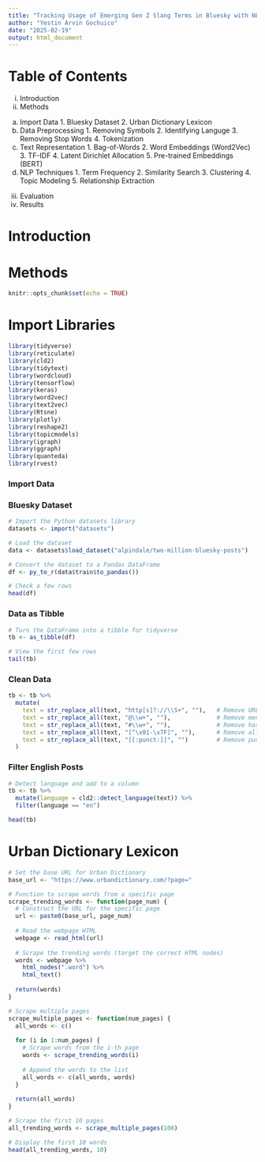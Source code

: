 ```yaml
---
title: "Tracking Usage of Emerging Gen Z Slang Terms in Bluesky with NLP Techniques"
author: "Yestin Arvin Gochuico"
date: "2025-02-19"
output: html_document
---
```

# Table of Contents
i. Introduction
ii. Methods
  a. Import Data
    1. Bluesky Dataset
    2. Urban Dictionary Lexicon
  a. Data Preprocessing
    1. Removing Symbols
    2. Identifying Languge
    3. Removing Stop Words
    4. Tokenization
  b. Text Representation
    1. Bag-of-Words
    2. Word Embeddings (Word2Vec)
    3. TF-IDF
    4. Latent Dirichlet Allocation
    5. Pre-trained Embeddings (BERT)
  c. NLP Techniques
    1. Term Frequency
    2. Similarity Search
    3. Clustering
    4. Topic Modeling
    5. Relationship Extraction
iii. Evaluation
iv. Results

# Introduction

# Methods
```r
knitr::opts_chunk$set(echo = TRUE)
```
# Import Libraries
```r
library(tidyverse)
library(reticulate)
library(cld2)
library(tidytext)
library(wordcloud)
library(tensorflow)
library(keras)
library(word2vec)
library(text2vec)
library(Rtsne)
library(plotly)
library(reshape2)
library(topicmodels)
library(igraph)
library(ggraph)
library(quanteda)
library(rvest)
```
### Import Data
### Bluesky Dataset
```r
# Import the Python datasets library
datasets <- import("datasets")

# Load the dataset
data <- datasets$load_dataset("alpindale/two-million-bluesky-posts")

# Convert the dataset to a Pandas DataFrame
df <- py_to_r(data$train$to_pandas())

# Check a few rows
head(df)
```
### Data as Tibble
```r
# Turn the DataFrame into a tibble for tidyverse
tb <- as_tibble(df)

# View the first few rows
tail(tb)
```
### Clean Data
```r
tb <- tb %>%
  mutate(
    text = str_replace_all(text, "http[s]?://\\S+", ""),   # Remove URLs
    text = str_replace_all(text, "@\\w+", ""),             # Remove mentions
    text = str_replace_all(text, "#\\w+", ""),             # Remove hashtags
    text = str_replace_all(text, "[^\x01-\x7F]", ""),      # Remove all non-ASCII characters (including emojis)
    text = str_replace_all(text, "[[:punct:]]", "")        # Remove punctuation
  )

```
### Filter English Posts
```r
# Detect language and add to a column
tb <- tb %>%
  mutate(language = cld2::detect_language(text)) %>%
  filter(language == "en")

head(tb)
```
# Urban Dictionary Lexicon
```r
# Set the base URL for Urban Dictionary
base_url <- "https://www.urbandictionary.com/?page="

# Function to scrape words from a specific page
scrape_trending_words <- function(page_num) {
  # Construct the URL for the specific page
  url <- paste0(base_url, page_num)
  
  # Read the webpage HTML
  webpage <- read_html(url)
  
  # Scrape the trending words (target the correct HTML nodes)
  words <- webpage %>%
    html_nodes(".word") %>%
    html_text()
  
  return(words)
}

# Scrape multiple pages
scrape_multiple_pages <- function(num_pages) {
  all_words <- c()
  
  for (i in 1:num_pages) {
    # Scrape words from the i-th page
    words <- scrape_trending_words(i)
    
    # Append the words to the list
    all_words <- c(all_words, words)
  }
  
  return(all_words)
}
```
```r
# Scrape the first 10 pages
all_trending_words <- scrape_multiple_pages(100)

# Display the first 10 words
head(all_trending_words, 10)
```





